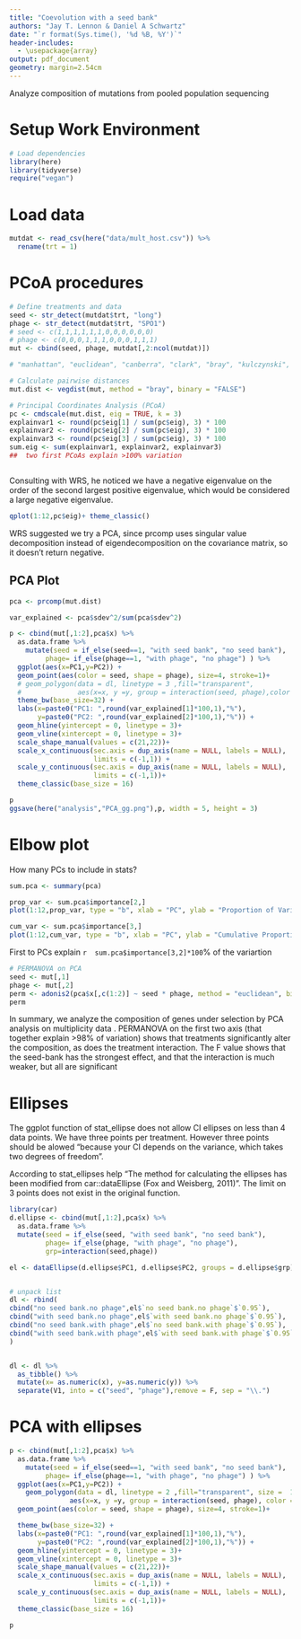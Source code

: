 ```yaml
---
title: "Coevolution with a seed bank"
authors: "Jay T. Lennon & Daniel A Schwartz"
date: "`r format(Sys.time(), '%d %B, %Y')`"
header-includes:
  - \usepackage{array}
output: pdf_document
geometry: margin=2.54cm
---
```


Analyze composition of mutations from pooled population sequencing

# Setup Work Environment
```r
# Load dependencies
library(here)
library(tidyverse)
require("vegan")

```

# Load data
```r
mutdat <- read_csv(here("data/mult_host.csv")) %>% 
  rename(trt = 1)
```

# PCoA procedures
```r

# Define treatments and data
seed <- str_detect(mutdat$trt, "long")
phage <- str_detect(mutdat$trt, "SPO1")
# seed <- c(1,1,1,1,1,1,0,0,0,0,0,0)
# phage <- c(0,0,0,1,1,1,0,0,0,1,1,1)
mut <- cbind(seed, phage, mutdat[,2:ncol(mutdat)])

# "manhattan", "euclidean", "canberra", "clark", "bray", "kulczynski", "jaccard", "gower", "altGower", "morisita", "horn", "mountford", "raup", "binomial", "chao", "cao", "mahalanobis", "chisq" or "chord".

# Calculate pairwise distances
mut.dist <- vegdist(mut, method = "bray", binary = "FALSE")

# Principal Coordinates Analysis (PCoA)
pc <- cmdscale(mut.dist, eig = TRUE, k = 3)
explainvar1 <- round(pc$eig[1] / sum(pc$eig), 3) * 100
explainvar2 <- round(pc$eig[2] / sum(pc$eig), 3) * 100
explainvar3 <- round(pc$eig[3] / sum(pc$eig), 3) * 100
sum.eig <- sum(explainvar1, explainvar2, explainvar3)
##  two first PCoAs explain >100% variation



```

Consulting with WRS, he noticed we have a negative eigenvalue on the order of the second largest positive eigenvalue, which would be considered a large negative eigenvalue. 

```r
qplot(1:12,pc$eig)+ theme_classic()
```

WRS suggested we try a PCA, since prcomp uses singular value decomposition instead of eigendecomposition on the covariance matrix, so it doesn’t return negative.

## PCA Plot
```r
pca <- prcomp(mut.dist)

var_explained <- pca$sdev^2/sum(pca$sdev^2)

p <- cbind(mut[,1:2],pca$x) %>% 
  as.data.frame %>%
    mutate(seed = if_else(seed==1, "with seed bank", "no seed bank"),
         phage= if_else(phage==1, "with phage", "no phage") ) %>% 
  ggplot(aes(x=PC1,y=PC2)) + 
  geom_point(aes(color = seed, shape = phage), size=4, stroke=1)+
  # geom_polygon(data = dl, linetype = 3 ,fill="transparent",
  #              aes(x=x, y =y, group = interaction(seed, phage),color = seed))+
  theme_bw(base_size=32) + 
  labs(x=paste0("PC1: ",round(var_explained[1]*100,1),"%"),
       y=paste0("PC2: ",round(var_explained[2]*100,1),"%")) +
  geom_hline(yintercept = 0, linetype = 3)+
  geom_vline(xintercept = 0, linetype = 3)+
  scale_shape_manual(values = c(21,22))+
  scale_x_continuous(sec.axis = dup_axis(name = NULL, labels = NULL),
                     limits = c(-1,1)) +
  scale_y_continuous(sec.axis = dup_axis(name = NULL, labels = NULL),
                     limits = c(-1,1))+
  theme_classic(base_size = 16)

p  
ggsave(here("analysis","PCA_gg.png"),p, width = 5, height = 3)
```

# Elbow plot

How many PCs to include in stats?
```r

sum.pca <- summary(pca)

prop_var <- sum.pca$importance[2,]
plot(1:12,prop_var, type = "b", xlab = "PC", ylab = "Proportion of Variance")

cum_var <- sum.pca$importance[3,]
plot(1:12,cum_var, type = "b", xlab = "PC", ylab = "Cumulative Proportion")
```
First to PCs explain `r  sum.pca$importance[3,2]*100`% of the variartion

```r
# PERMANOVA on PCA
seed <- mut[,1]
phage <- mut[,2]
perm <- adonis2(pca$x[,c(1:2)] ~ seed * phage, method = "euclidean", binary = FALSE)
perm

```

In summary, we analyze the composition of genes under selection by PCA analysis on multiplicity data . PERMANOVA on the first two axis (that together explain >98% of variation) shows that treatments significantly alter the composition, as does the treatment interaction. The F value shows that the seed-bank has the strongest effect, and that the interaction is much weaker, but all are significant

# Ellipses

The ggplot function of stat_ellipse does not allow CI ellipses on less than 4 data points. We have three points per treatment. However three points should be alowed "because your CI depends on the variance, which takes two degrees of freedom".  

According to stat_ellipses help "The method for calculating the ellipses has been modified from car::dataEllipse (Fox and Weisberg, 2011)". The limit on 3 points does not exist in the original function.

```r

library(car)
d.ellipse <- cbind(mut[,1:2],pca$x) %>% 
  as.data.frame %>%
  mutate(seed = if_else(seed, "with seed bank", "no seed bank"),
         phage= if_else(phage, "with phage", "no phage"),
         grp=interaction(seed,phage))

el <- dataEllipse(d.ellipse$PC1, d.ellipse$PC2, groups = d.ellipse$grp)


# unpack list
dl <- rbind(
cbind("no seed bank.no phage",el$`no seed bank.no phage`$`0.95`),
cbind("with seed bank.no phage",el$`with seed bank.no phage`$`0.95`),
cbind("no seed bank.with phage",el$`no seed bank.with phage`$`0.95`),
cbind("with seed bank.with phage",el$`with seed bank.with phage`$`0.95`)
)


dl <- dl %>% 
  as_tibble() %>% 
  mutate(x= as.numeric(x), y=as.numeric(y)) %>% 
  separate(V1, into = c("seed", "phage"),remove = F, sep = "\\.")

```

# PCA with ellipses

```r
p <- cbind(mut[,1:2],pca$x) %>% 
  as.data.frame %>%
    mutate(seed = if_else(seed==1, "with seed bank", "no seed bank"),
         phage= if_else(phage==1, "with phage", "no phage") ) %>% 
  ggplot(aes(x=PC1,y=PC2)) + 
    geom_polygon(data = dl, linetype = 2 ,fill="transparent", size =  1,
               aes(x=x, y =y, group = interaction(seed, phage), color = seed))+
  geom_point(aes(color = seed, shape = phage), size=4, stroke=1)+

  theme_bw(base_size=32) + 
  labs(x=paste0("PC1: ",round(var_explained[1]*100,1),"%"),
       y=paste0("PC2: ",round(var_explained[2]*100,1),"%")) +
  geom_hline(yintercept = 0, linetype = 3)+
  geom_vline(xintercept = 0, linetype = 3)+
  scale_shape_manual(values = c(21,22))+
  scale_x_continuous(sec.axis = dup_axis(name = NULL, labels = NULL),
                     limits = c(-1,1)) +
  scale_y_continuous(sec.axis = dup_axis(name = NULL, labels = NULL),
                     limits = c(-1,1))+
  theme_classic(base_size = 16)

p  

```


